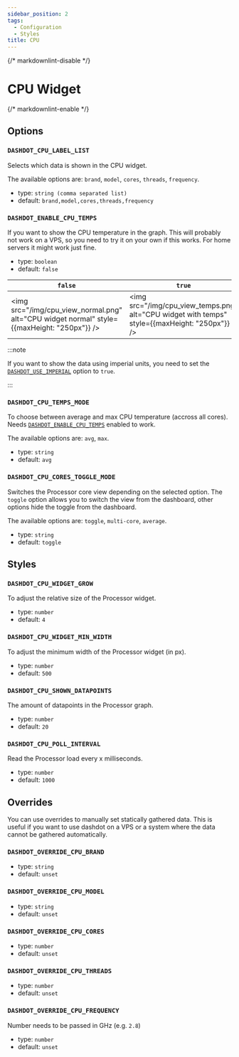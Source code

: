 ```yaml
---
sidebar_position: 2
tags:
  - Configuration
  - Styles
title: CPU
---
```


{/* markdownlint-disable */}

# CPU Widget

{/* markdownlint-enable */}

## Options

### `DASHDOT_CPU_LABEL_LIST`

Selects which data is shown in the CPU widget.

The available options are: `brand`, `model`, `cores`, `threads`, `frequency`.

- type: `string (comma separated list)`
- default: `brand,model,cores,threads,frequency`

### `DASHDOT_ENABLE_CPU_TEMPS`

If you want to show the CPU temperature in the graph.
This will probably not work on a VPS, so you need to try it on your own if this works.
For home servers it might work just fine.

- type: `boolean`
- default: `false`

| `false`                                                                                     | `true`                                                                                         |
| ------------------------------------------------------------------------------------------- | ---------------------------------------------------------------------------------------------- |
| <img src="/img/cpu_view_normal.png" alt="CPU widget normal" style={{maxHeight: "250px"}} /> | <img src="/img/cpu_view_temps.png" alt="CPU widget with temps" style={{maxHeight: "250px"}} /> |

:::note

If you want to show the data using imperial units, you need to set the
[`DASHDOT_USE_IMPERIAL`](/docs/configuration/basic#dashdot_use_imperial) option to `true`.

:::

### `DASHDOT_CPU_TEMPS_MODE`

To choose between average and max CPU temperature (accross all cores). Needs [`DASHDOT_ENABLE_CPU_TEMPS`](/docs/configuration/cpu#dashdot_enable_cpu_temps) enabled to work.

The available options are: `avg`, `max`.

- type: `string`
- default: `avg`

### `DASHDOT_CPU_CORES_TOGGLE_MODE`

Switches the Processor core view depending on the selected option. The `toggle`
option allows you to switch the view from the dashboard, other options hide the
toggle from the dashboard.

The available options are: `toggle`, `multi-core`, `average`.

- type: `string`
- default: `toggle`

## Styles

### `DASHDOT_CPU_WIDGET_GROW`

To adjust the relative size of the Processor widget.

- type: `number`
- default: `4`

### `DASHDOT_CPU_WIDGET_MIN_WIDTH`

To adjust the minimum width of the Processor widget (in px).

- type: `number`
- default: `500`

### `DASHDOT_CPU_SHOWN_DATAPOINTS`

The amount of datapoints in the Processor graph.

- type: `number`
- default: `20`

### `DASHDOT_CPU_POLL_INTERVAL`

Read the Processor load every x milliseconds.

- type: `number`
- default: `1000`

## Overrides

You can use overrides to manually set statically gathered data. This is useful
if you want to use dashdot on a VPS or a system where the data cannot be
gathered automatically.

### `DASHDOT_OVERRIDE_CPU_BRAND`

- type: `string`
- default: `unset`

### `DASHDOT_OVERRIDE_CPU_MODEL`

- type: `string`
- default: `unset`

### `DASHDOT_OVERRIDE_CPU_CORES`

- type: `number`
- default: `unset`

### `DASHDOT_OVERRIDE_CPU_THREADS`

- type: `number`
- default: `unset`

### `DASHDOT_OVERRIDE_CPU_FREQUENCY`

Number needs to be passed in GHz (e.g. `2.8`)

- type: `number`
- default: `unset`
